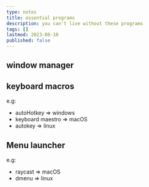 ```yaml
---
type: notes
title: essential programs
description: you can't live without these programs
tags: []
lastmod: 2023-08-10
published: false
---
```


## window manager

## keyboard macros
e.g:
  - autoHotkey => windows
  - keyboard maestro => macOS
  - autokey => linux
## Menu launcher
e.g:
  - raycast => macOS
  - dmenu => linux
